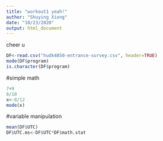 ```yaml
---
title: "workout1 yeah!"
author: "Shuying Xiong"
date: "10/23/2020"
output: html_document
---
```


cheer u
```r
DF<-read.csv("hudk4050-entrance-survey.csv", header=TRUE)
mode(DF$program)
is.character(DF$program)
```
#simple math
```r
7+9
8/10
x<-8/12
mode(x)
```
#variable manipulation
```r
mean(DF$UTC)
DF$UTC.ms<-DF$UTC*DF$math.stat
```

